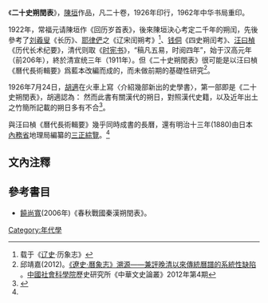 《'''二十史朔閏表'''》，[[陳垣|陳垣]]作品，凡二十卷，1926年印行，1962年中华书局重印。

1922年，常福元请陳垣作《回历岁首表》，後來陳垣決心考定二千年的朔闰，先後參考了[[刘羲叟|刘羲叟]]《长历》、[[耶律俨|耶律俨]]之《辽宋闰朔考》<ref>载于《[[辽史|辽史]]·历象志》</ref>、[[钱侗|钱侗]]《四史朔闰考》、[[汪曰楨|汪曰楨]]《历代长术纪要》，清代则取《[[时宪书|时宪书]]》，“稿凡五易，时阅四年”，始于汉高元年（前206年），終於清宣统三年（1911年）。但《二十史朔閏表》很可能是以汪曰楨《曆代長術輯要》爲藍本改編而成的，而未做前期的基礎性研究<ref name="邱靖嘉">邱靖嘉(2012)。[http://www.lsjyshi.cn/pdf/lxzh.pdf 《遼史·曆象志》溯源——兼評晚清以來傳統曆譜的系統性缺陷] {{Wayback|url=http://www.lsjyshi.cn/pdf/lxzh.pdf |date=20140407082842 }}。[[中國社會科學院|中國社會科學院]]歷史研究所《中華文史論叢》2012年第4期</ref>。

1926年7月24日，[[胡適|胡適]]在火車上寫〈介紹幾部新出的史學書〉，第一部即是《二十史朔閏表》，胡適認為：
{{cquote|此書不但是中史二千年日曆，實在是一部最簡明最方便的『中西回三史合曆』」「我們應該感謝陳先生這一番苦功夫，作出這種精密的工具來供治史學者之用……這種勤苦的工作，不但給杜預、劉義叟、錢侗、汪曰楨諸人的『長術』研究作一個總結果，並且可以給世界治史學的人作一種極有利的工具。}}
然而此書有關漢代的朔日，對照漢代史籍，以及近年出土之竹簡所記載的朔日多有不合<ref>{{cite conference | url=http://www.cckf.org.tw/princetonworkshop/黃一農.doc | title=中國科技史發展之淺見 | accessdate=2013-02-11 | author=黃一農 | conference=New Perspectives on the Study of Chinese Culture and Society | location=美國 Princeton | pages=11 | date=2003年3月 | deadurl=yes | archiveurl=https://web.archive.org/web/20160313092151/http://cckf.org.tw/princetonworkshop/%E9%BB%83%E4%B8%80%E8%BE%B2.doc | archivedate=2016-03-13 }}</ref>。

與汪曰楨《曆代長術輯要》幾乎同時成書的長曆，還有明治十三年(1880)由日本[[內務省|內務省]]地理局編纂的[[三正綜覽|三正綜覽]]。<ref name="邱靖嘉" />

== 文內注釋 ==
{{reflist}}

== 參考書目 ==
* [[饒尚寬|饒尚寬]](2006年)《春秋戰國秦漢朔閏表》。

[[Category:年代學|Category:年代學]]